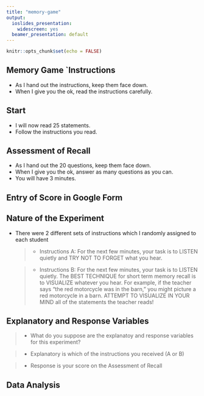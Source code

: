 ```yaml
---
title: "memory-game"
output:
  ioslides_presentation:
    widescreen: yes
  beamer_presentation: default
---
```


```r
knitr::opts_chunk$set(echo = FALSE)
```

## Memory Game `Instructions

- As I hand out the instructions, keep them face down.
- When I give you the ok, read the instructions carefully.


## Start

- I will now read 25 statements.
- Follow the instructions you read.


## Assessment of Recall

- As I hand out the 20 questions, keep them face down.
- When I give you the ok, answer as many questions as you can.
- You will have 3 minutes.

## Entry of Score in Google Form


## Nature of the Experiment

- There were 2 different sets of instructions which I randomly assigned to each student

  >- Instructions A:  For the next few minutes, your task is to LISTEN quietly and TRY NOT TO FORGET what you hear.

  >- Instructions B:  For the next few minutes, your task is to LISTEN quietly.   The BEST TECHNIQUE for short term memory recall is to VISUALIZE whatever you hear.  For example, if the teacher says “the red motorcycle was in the barn,” you might picture a red motorcycle in a barn.  ATTEMPT TO VISUALIZE IN YOUR MIND all of the statements the teacher reads! 

## Explanatory and Response Variables

  >- What do you suppose are the explanatoy and response variables for this experiment?
  
  >- <div class="red"> Explanatory is which of the instructions you received (A or B)  </div>
  
  >- <div class="red"> Response is your score on the Assessment of Recall </div>

## Data Analysis





